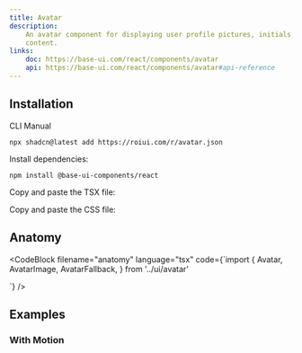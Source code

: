 ```yaml
---
title: Avatar
description:
    An avatar component for displaying user profile pictures, initials, or fallback
    content.
links:
    doc: https://base-ui.com/react/components/avatar
    api: https://base-ui.com/react/components/avatar#api-reference
---
```


<ComponentPreview name="avatar-demo" />

## Installation

<InstallationTabs>

<InstallationTabsList>
    <InstallationTabsTrigger value="cli">CLI</InstallationTabsTrigger>
    <InstallationTabsTrigger value="manual">Manual</InstallationTabsTrigger>
</InstallationTabsList>

<InstallationTabsContent value="cli">

```package-install
npx shadcn@latest add https://roiui.com/r/avatar.json
```

</InstallationTabsContent>

<InstallationTabsContent value="manual">

Install dependencies:

```package-install
npm install @base-ui-components/react
```

Copy and paste the TSX file:

<ComponentSource
    src="registry/brook/ui/avatar/avatar.tsx"
    title="components/ui/avatar.tsx"
    collapsible={true}
/>

Copy and paste the CSS file:

<ComponentSource
    src="registry/brook/ui/avatar/avatar.module.css"
    title="components/ui/avatar.module.css"
    language="css"
    collapsible={true}
/>

</InstallationTabsContent>

</InstallationTabs>

## Anatomy

<CodeBlock
filename="anatomy"
  language="tsx"
  code={`import {
  Avatar,
  AvatarImage,
  AvatarFallback,
} from '../ui/avatar'

<Avatar>
    <AvatarImage />
    <AvatarFallback />
</Avatar>
`} />

## Examples

### With Motion

<ComponentPreview name="avatar-motion" replayButton />
